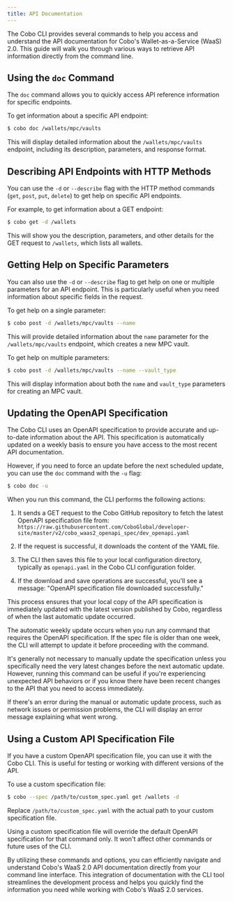 ```yaml
---
title: API Documentation
---
```


The Cobo CLI provides several commands to help you access and understand the API documentation for Cobo's Wallet-as-a-Service (WaaS) 2.0. This guide will walk you through various ways to retrieve API information directly from the command line.

## Using the `doc` Command

The `doc` command allows you to quickly access API reference information for specific endpoints.

To get information about a specific API endpoint:

```bash
$ cobo doc /wallets/mpc/vaults
```

This will display detailed information about the `/wallets/mpc/vaults` endpoint, including its description, parameters, and response format.

## Describing API Endpoints with HTTP Methods

You can use the `-d` or `--describe` flag with the HTTP method commands (`get`, `post`, `put`, `delete`) to get help on specific API endpoints.

For example, to get information about a GET endpoint:

```bash
$ cobo get -d /wallets
```

This will show you the description, parameters, and other details for the GET request to `/wallets`, which lists all wallets.

## Getting Help on Specific Parameters

You can also use the `-d` or `--describe` flag to get help on one or multiple parameters for an API endpoint. This is particularly useful when you need information about specific fields in the request.

To get help on a single parameter:

```bash
$ cobo post -d /wallets/mpc/vaults --name
```

This will provide detailed information about the `name` parameter for the `/wallets/mpc/vaults` endpoint, which creates a new MPC vault.

To get help on multiple parameters:

```bash
$ cobo post -d /wallets/mpc/vaults --name --vault_type
```

This will display information about both the `name` and `vault_type` parameters for creating an MPC vault.

## Updating the OpenAPI Specification

The Cobo CLI uses an OpenAPI specification to provide accurate and up-to-date information about the API. This specification is automatically updated on a weekly basis to ensure you have access to the most recent API documentation.

However, if you need to force an update before the next scheduled update, you can use the `doc` command with the `-u` flag:

```bash
$ cobo doc -u
```

When you run this command, the CLI performs the following actions:

1. It sends a GET request to the Cobo GitHub repository to fetch the latest OpenAPI specification file from:
   `https://raw.githubusercontent.com/CoboGlobal/developer-site/master/v2/cobo_waas2_openapi_spec/dev_openapi.yaml`

2. If the request is successful, it downloads the content of the YAML file.

3. The CLI then saves this file to your local configuration directory, typically as `openapi.yaml` in the Cobo CLI configuration folder.

4. If the download and save operations are successful, you'll see a message: "OpenAPI specification file downloaded successfully."

This process ensures that your local copy of the API specification is immediately updated with the latest version published by Cobo, regardless of when the last automatic update occurred.

<Note>
The automatic weekly update occurs when you run any command that requires the OpenAPI specification. If the spec file is older than one week, the CLI will attempt to update it before proceeding with the command.
</Note>

It's generally not necessary to manually update the specification unless you specifically need the very latest changes before the next automatic update. However, running this command can be useful if you're experiencing unexpected API behaviors or if you know there have been recent changes to the API that you need to access immediately.

<Note>
If there's an error during the manual or automatic update process, such as network issues or permission problems, the CLI will display an error message explaining what went wrong.
</Note>

## Using a Custom API Specification File

If you have a custom OpenAPI specification file, you can use it with the Cobo CLI. This is useful for testing or working with different versions of the API.

To use a custom specification file:

```bash
$ cobo --spec /path/to/custom_spec.yaml get /wallets -d
```

Replace `/path/to/custom_spec.yaml` with the actual path to your custom specification file.

<Note>
Using a custom specification file will override the default OpenAPI specification for that command only. It won't affect other commands or future uses of the CLI.
</Note>

By utilizing these commands and options, you can efficiently navigate and understand Cobo's WaaS 2.0 API documentation directly from your command line interface. This integration of documentation with the CLI tool streamlines the development process and helps you quickly find the information you need while working with Cobo's WaaS 2.0 services.
